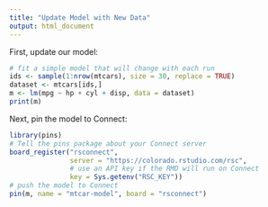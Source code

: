 ```yaml
---
title: "Update Model with New Data"
output: html_document
---
```


First, update our model:

```r
# fit a simple model that will change with each run
ids <- sample(1:nrow(mtcars), size = 30, replace = TRUE)
dataset <- mtcars[ids,]
m <- lm(mpg ~ hp + cyl + disp, data = dataset)
print(m)
```

Next, pin the model to Connect:

```r
library(pins)
# Tell the pins package about your Connect server
board_register("rsconnect", 
               server = "https://colorado.rstudio.com/rsc",
               # use an API key if the RMD will run on Connect
               key = Sys.getenv("RSC_KEY")) 
# push the model to Connect
pin(m, name = "mtcar-model", board = "rsconnect")
```